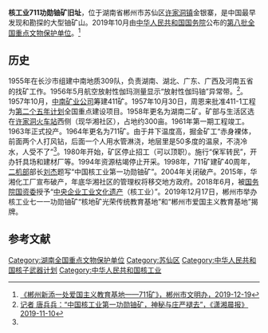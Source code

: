 
{{文物保护单位
| 级别 = 全国
| 名称 = 核工业711功勋铀矿旧址
| 图片 = 
| 编号 = 8-0666-5-150
| 分类 = 近现代重要史迹及代表性建筑
| 时代 = 1960－1994年
| 所在 = [[湖南省|湖南省]][[郴州市|郴州市]][[苏仙区|苏仙区]]
| 登录 = 2019年10月7日
}}
'''核工业711功勋铀矿旧址'''，位于湖南省郴州市苏仙区[[许家洞镇|许家洞镇]]金银寨，是中国最早发现和勘探的大型铀矿山。2019年10月由[[中华人民共和国国务院|中华人民共和国国务院]]公布的[[第八批全国重点文物保护单位|第八批全国重点文物保护单位]]。<ref>[http://xycz.czs.gov.cn/137/16049.html  《郴州新添一处爱国主义教育基地——711矿》，郴州市文明办，2019-12-19]</ref>
==历史==
1955年在长沙市组建中南地质309队，负责湖南、湖北、广东、广西及河南五省的找矿工作。1956年5月航空放射性伽玛测量显示“放射性伽玛铀”异常带。<ref name="xxcb">[http://hunan.voc.com.cn/xhn/article/201911/201911100831435863.html   记者 唐兵兵：“中国核工业第一功勋铀矿，神秘与庄严褪去”，《潇湘晨报》 2019-11-10 ]</ref>。1957年10月，[[中南矿业公司|中南矿业公司]]筹建411矿。1957年10月30日，周恩来批准411-1工程为[[第二个五年计划|第二个五年计划]]全国重点建设项目。1958年更名为湖南二矿。矿部与生活区选在[[许家洞站|许家洞火车站]]西侧（现华湘社区），占地约300亩。1961年第一期工程竣工。1963年正式投产。1964年更名为711矿。由于井下温度高，掘金矿工“赤身裸体，前面两个人打风钻，后面一个人用水管淋浇，地层里是50多度的温泉，不浇冷水，人受不了”<ref name="xxcb"/>。1980年开始，矿区停止招工（可以顶职）。施行“保军转民”，开办钎具场和建材厂等。1994年资源枯竭停止开采。1998年，711矿建矿40周年，[[二机部|二机部]]部长[[刘杰_(1915年)|刘杰]]题写“中国核工业第一功勋铀矿”。2004年关闭破产。2015年，华湘化工厂宣布破产，年底华湘社区的管理权将移交地方政府。2018年6月，被[[国务院国资委|国务院国资委]]授予“[[中央企业工业文化遗产|中央企业工业文化遗产]]（核工业）”。2019年12月17日，郴州市举办核工业七一一功勋铀矿“核地矿光荣传统教育基地”和“郴州市爱国主义教育基地”揭牌。
==参考文献==
<references/>
[[Category:湖南全国重点文物保护单位|Category:湖南全国重点文物保护单位]]
[[Category:苏仙区|Category:苏仙区]]
[[Category:中华人民共和国核子武器计划|Category:中华人民共和国核子武器计划]]
[[Category:中华人民共和国核工业|Category:中华人民共和国核工业]]

{{湖南全国重点文物保护单位}}